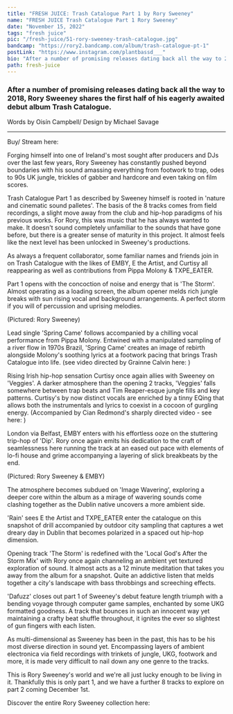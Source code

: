 ---
title: "FRESH JUICE: Trash Catalogue Part 1 by Rory Sweeney"
name: "FRESH JUICE Trash Catalogue Part 1 Rory Sweeney"
date: "November 15, 2022"
tags: "fresh juice"
pic: "/fresh-juice/51-rory-sweeney-trash-catalogue.jpg"
bandcamp: "https://rory2.bandcamp.com/album/trash-catalogue-pt-1"
postLink: "https://www.instagram.com/plantbassd___"
bio: "After a number of promising releases dating back all the way to 2018, Rory Sweeney shares the first half of his eagerly awaited debut album Trash Catalogue"
path: fresh-juice
---

### After a number of promising releases dating back all the way to 2018, Rory Sweeney shares the first half of his eagerly awaited debut album Trash Catalogue.

<p className="smallText">Words by Oisín Campbell/ Design by Michael Savage</p>

<hr />

<BandCamp src="album=2702484183" />

Buy/ Stream here: <HoverLink url="rory2.bandcamp.com/album/trash-catalogue-pt-1" external />

Forging himself into one of Ireland's most sought after producers and DJs over the last few years, Rory Sweeney has constantly pushed beyond boundaries with his sound amassing everything from footwork to trap, odes to 90s UK jungle, trickles of gabber and hardcore and even taking on film scores.

Trash Catalogue Part 1 as described by Sweeney himself is rooted in 'nature and cinematic sound palletes'. The basis of the 8 tracks comes from field recordings, a slight move away from the club and hip-hop paradigms of his previous works. For Rory, this was music that he has always wanted to make. It doesn't sound completely unfamiliar to the sounds that have gone before, but there is a greater sense of maturity in this project. It almost feels like the next level has been unlocked in Sweeney's productions.

As always a frequent collaborator, some familiar names and friends join in on Trash Catalogue with the likes of EMBY, E the Artist, and Curtisy all reappearing as well as contributions from Pippa Molony & TXPE_EATER.

Part 1 opens with the concoction of noise and energy that is 'The Storm'. Almost operating as a loading screen, the album opener melds rich jungle breaks with sun rising vocal and background arrangements. A perfect storm if you will of percussion and uprising melodies.

<Picture src="/gigs/10-sweeney.jpg" alt="Rory Sweeney cover pic" size={1200} />
<p className="smallText text-center">(Pictured: Rory Sweeney)</p>

Lead single 'Spring Came' follows accompanied by a chilling vocal performance from Pippa Molony. Entwined with a manipulated sampling of a river flow in 1970s Brazil, 'Spring Came' creates an image of rebirth alongside Molony's soothing lyrics at a footwork pacing that brings Trash Catalogue into life.
(see video directed by Grainne Calvin here: <HoverLink url="www.youtube.com/watch?v=8FIDcmW7Ejc" external />)

Rising Irish hip-hop sensation Curtisy once again allies with Sweeney on 'Veggies'. A darker atmosphere than the opening 2 tracks, 'Veggies' falls somewhere between trap beats and Tim Reaper-esque jungle fills and key patterns. Curtisy's by now distinct vocals are enriched by a tinny EQing that allows both the instrumentals and lyrics to coexist in a cocoon of gurgling energy.
(Accompanied by Cian Redmond's sharply directed video - see here: <HoverLink url="www.youtube.com/watch?v=QSDejYMKeDE" external />)

London via Belfast, EMBY enters with his effortless ooze on the stuttering trip-hop of 'Dip'. Rory once again emits his dedication to the craft of seamlessness here running the track at an eased out pace with elements of lo-fi house and grime accompanying a layering of slick breakbeats by the end.

<Picture src="/fresh-juice/51-emby.jpg" alt="Rory Sweeney & EMBY pic" size={1200} />
<p className="smallText text-center">(Pictured: Rory Sweeney & EMBY)</p>

The atmosphere becomes subdued on 'Image Wavering', exploring a deeper core within the album as a mirage of wavering sounds come clashing together as the Dublin native uncovers a more ambient side.

'Rain' sees E the Artist and TXPE_EATER enter the catalogue on this snapshot of drill accompanied by outdoor city sampling that captures a wet dreary day in Dublin that becomes polarized in a spaced out hip-hop dimension.

Opening track 'The Storm' is redefined with the 'Local God's After the Storm Mix' with Rory once again channeling an ambient yet textured exploration of sound. It almost acts as a 12 minute meditation that takes you away from the album for a snapshot. Quite an addictive listen that melds together a city's landscape with bass throbbings and screeching effects.

'Dafuzz' closes out part 1 of Sweeney's debut feature length triumph with a bending voyage through computer game samples, enchanted by some UKG formatted goodness. A track that bounces in such an innocent way yet maintaining a crafty beat shuffle throughout, it ignites the ever so slightest of gun fingers with each listen.

As multi-dimensional as Sweeney has been in the past, this has to be his most diverse direction in sound yet. Encompassing layers of ambient electronica via field recordings with trinkets of jungle, UKG, footwork and more, it is made very difficult to nail down any one genre to the tracks.

This is Rory Sweeney's world and we're all just lucky enough to be living in it. Thankfully this is only part 1, and we have a further 8 tracks to explore on part 2 coming December 1st.

Discover the entire Rory Sweeney collection here: <HoverLink url="rory2.bandcamp.com/album/trash-catalogue-pt-1" external />
